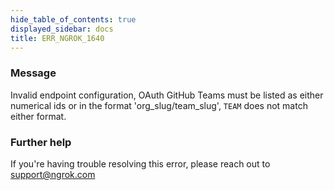 ```yaml
---
hide_table_of_contents: true
displayed_sidebar: docs
title: ERR_NGROK_1640
---
```


### Message

Invalid endpoint configuration, OAuth GitHub Teams must be listed as either numerical ids or in the format 'org_slug/team_slug', `TEAM` does not match either format.

### Further help

If you're having trouble resolving this error, please reach out to [support@ngrok.com](mailto:support@ngrok.com?subject=Help%20with%20ERR_NGROK_1640)

